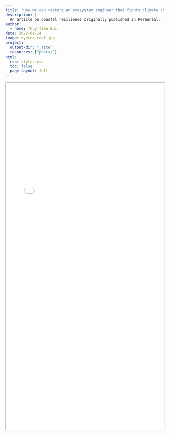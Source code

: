 ```yaml
---
title: "How we can restore an ecosystem engineer that fights climate change"
description: |
  An article on coastal resilience originally published in Perennial: The Undergraduate Environmental Journal of Berkeley
author:
  - name: Thuy-Tien Bui
date: 2022-01-14
image: oyster_reef.jpg
project:
  output-dir: "_site"
  resources: ["posts/"]
html:
  css: styles.css
  toc: false
  page-layout: full
---
```


<iframe src="oyster_article.pdf" width="100%" height="1100px">

</iframe>
